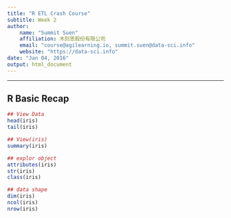 ```yaml
---
title: "R ETL Crash Course"
subtitle: Week 2
author: 
    name: "Summit Suen"
    affiliation: 木刻思股份有限公司
    email: "course@agilearning.io, summit.suen@data-sci.info"
    website: "https://data-sci.info"
date: "Jan 04, 2016"
output: html_document
---
```

---
## R Basic Recap

```r
## View Data
head(iris)
tail(iris)

## View(iris)
summary(iris)

## explor object
attributes(iris)
str(iris)
class(iris)

## data shape
dim(iris)
ncol(iris)
nrow(iris)
```

## 

```r

```
